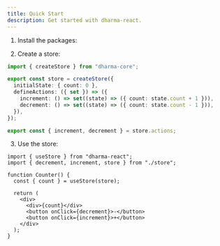 ```yaml
---
title: Quick Start
description: Get started with dharma-react.
---
```



1. Install the packages:

<PackageManager 
  npm="npm install dharma-core dharma-react" 
  pnpm="pnpm add dharma-core dharma-react" 
  yarn="yarn add dharma-core dharma-react"
/>

2. Create a store:

```ts
import { createStore } from "dharma-core";

export const store = createStore({
  initialState: { count: 0 },
  defineActions: ({ set }) => ({
    increment: () => set((state) => ({ count: state.count + 1 })),
    decrement: () => set((state) => ({ count: state.count - 1 })),
  }),
});

export const { increment, decrement } = store.actions;
```

3. Use the store:

```tsx
import { useStore } from "dharma-react";
import { decrement, increment, store } from "./store";

function Counter() {
  const { count } = useStore(store);

  return (
    <div>
      <div>{count}</div>
      <button onClick={decrement}>-</button>
      <button onClick={increment}>+</button>
    </div>
  );
}
```
